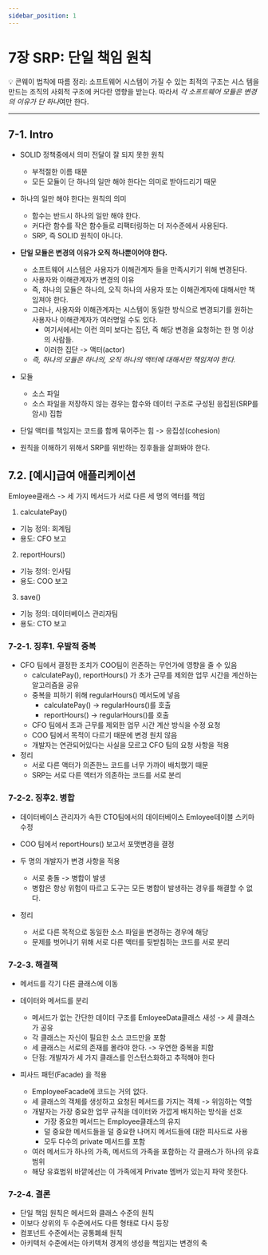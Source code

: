 ```yaml
---
sidebar_position: 1
---
```


# 7장 SRP: 단일 책임 원칙

💡 콘웨이 법칙에 따름 정리: 소프트웨어 시스템이 가질 수 있는 최적의 구조는 시스
템을 만드는 조직의 사회적 구조에 커다란 영향을 받는다.
따라서 *각 소프트웨어 모듈은 변경의 이유가 단 하나*여만 한다.

---

## 7-1. Intro

- SOLID 정책중에서 의미 전달이 잘 되지 못한 원칙

  - 부적절한 이름 때문
  - 모든 모듈이 단 하나의 일만 해야 한다는 의미로 받아드리기 때문

- 하나의 일만 해야 한다는 원칙의 의미

  - 함수는 반드시 하나의 일만 해야 한다.
  - 커다란 함수를 작은 함수들로 리팩터링하는 더 저수준에서 사용된다.
  - SRP, 즉 SOLID 원칙이 아니다.

- **단일 모듈은 변경의 이유가 오직 하나뿐이어야 한다.**

  - 소프트웨어 시스템은 사용자가 이해관계자 들을 만족시키기 위해 변경된다.
  - 사용자와 이해관계자가 변경의 이유
  - 즉, 하나의 모듈은 하나의, 오직 하나의 사용자 또는 이해관계자에 대해서만 책임져야 한다.
  - 그러나, 사용자와 이해관계자는 시스템이 동일한 방식으로 변경되기를 원하는
    사용자나 이해관계자가 여러명일 수도 있다.
    - 여기서에서는 이런 의미 보다는 집단, 즉 해당 변경을 요청하는 한 명 이상의 사람들.
    - 이러한 집단 -> 액터(actor)
  - _즉, 하나의 모듈은 하나의, 오직 하나의 액터에 대해서만 책임져야 한다._

- 모듈

  - 소스 파일
  - 소스 파일을 저장하지 않는 경우는 함수와 데이터 구조로 구성된 응집된(SRP를 암시) 집합

- 단일 액터를 책임지는 코드를 함께 묶어주는 힘 -> 응집성(cohesion)
- 원칙을 이해하기 위해서 SRP를 위반하는 징후들을 살펴봐야 한다.

## 7.2. [예시]급여 애플리케이션

Emloyee클래스 -> 세 가지 메서드가 서로 다른 세 명의 액터를 책임

1. calculatePay()

- 기능 정의: 회계팀
- 용도: CFO 보고

2. reportHours()

- 기능 정의: 인사팀
- 용도: COO 보고

3. save()

- 기능 정의: 데이터베이스 관리자팀
- 용도: CTO 보고

### 7-2-1. 징후1. 우발적 중복

- CFO 팀에서 결정한 조치가 COO팀이 읜존하는 무언가에 영향을 줄 수 있음
  - calculatePay(), reportHours() 가 초가 근무를 제외한 업무 시간을 계산하는 알고리즘을 공유
  - 중복을 피하기 위해 regularHours() 메서도에 넣음
    - calculatePay() -> regularHours()를 호출
    - reportHours() -> regularHours()를 호출
  - CFO 팀에서 초과 근무를 제외한 업무 시간 계산 방식을 수정 요청
  - COO 팀에서 목적이 다르기 때문에 변경 원치 않음
  - 개발자는 연관되어있다는 사실을 모르고 CFO 팀의 요청 사항을 적용
- 정리
  - 서로 다른 액터가 의존한느 코드를 너무 가까이 배치했기 때문
  - SRP는 서로 다른 액터가 의존하는 코드를 서로 분리

### 7-2-2. 징후2. 병합

- 데이터베이스 관리자가 속한 CTO팀에서의 데이터베이스 Emloyee테이블 스키마 수정
- COO 팀에서 reportHours() 보고서 포맷변경을 결정
- 두 명의 개발자가 변경 사항을 적용

  - 서로 충돌 -> 병합이 발생
  - 병합은 항상 위험이 따르고 도구는 모든 병합이 발생하는 경우를 해결할 수 없다.

- 정리
  - 서로 다른 목적으로 동일한 소스 파일을 변경하는 경우에 해당
  - 문제를 벗어나기 위해 서로 다른 액터를 뒷받침하는 코드를 서로 분리

### 7-2-3. 해결책

- 메서드를 각기 다른 클래스에 이동
- 데이터와 메서드를 분리

  - 메서드가 없는 간단한 데이터 구조를 EmloyeeData클래스 새성 -> 세 클래스가 공유
  - 각 클래스는 자신이 필요한 소스 코드만을 포함
  - 세 클래스는 서로의 존재를 몰라야 한다. -> 우연한 중복을 피함
  - 단점: 개발자가 세 가지 클래스를 인스턴스화하고 추적해야 한다

- 피사드 패턴(Facade) 을 적용
  - EmployeeFacade에 코드는 거의 없다.
  - 세 클래스의 객체를 생성하고 요청된 메서드를 가지는 객체 -> 위임하는 역할
  - 개발자는 가장 중요한 업무 규칙을 데이터와 가깝게 배치하는 방식을 선호
    - 가장 중요한 메서드는 Employee클래스의 유지
    - 덜 중요한 메서드들을 덜 중요한 나머지 메서드들에 대한 피사드로 사용
    - 모두 다수의 private 메서드를 포함
  - 여러 메서드가 하나의 가족, 메서드의 가족을 포함하는 각 클래스가 하나의 유효범위
  - 해당 유효범위 바깥에선는 이 가족에게 Private 멤버가 있는지 파악 못한다.

### 7-2-4. 결론

- 단일 책임 원칙은 메서드와 클래스 수준의 원칙
- 이보다 상위의 두 수준에서도 다른 형태로 다시 등장
- 컴포넌트 수준에서는 공통폐쇄 원칙
- 아키텍처 수준에서는 아키텍처 경계의 생성을 책임지는 변경의 축

